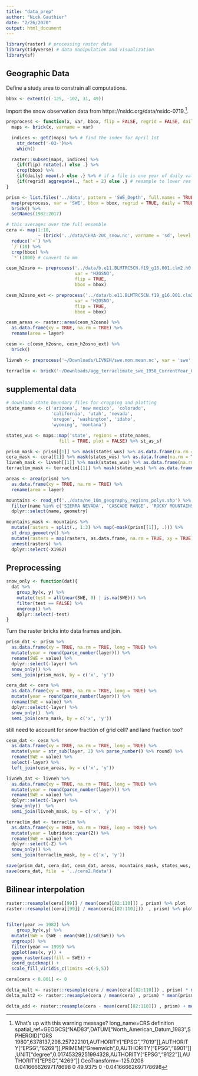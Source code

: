 ```yaml
---
title: "data_prep"
author: "Nick Gauthier"
date: "2/26/2020"
output: html_document
---
```



```r
library(raster) # processing raster data
library(tidyverse) # data manipulation and visualization
library(sf)
```

## Geographic Data

Define a study area to constrain all computations.
```r
bbox <- extent(c(-125, -102, 31, 49))
```

Import the snow observation data from https://nsidc.org/data/nsidc-0719.^[What's up with this warning message? long_name=CRS definition
spatial_ref=GEOGCS["NAD83",DATUM["North_American_Datum_1983",SPHEROID["GRS 1980",6378137,298.257222101,AUTHORITY["EPSG","7019"]],AUTHORITY["EPSG","6269"]],PRIMEM["Greenwich",0,AUTHORITY["EPSG","8901"]],UNIT["degree",0.01745329251994328,AUTHORITY["EPSG","9122"]],AUTHORITY["EPSG","4269"]]
GeoTransform=-125.0208 0.04166662697178698 0 49.9375 0 -0.04166662697178698]. 

```r
preprocess <- function(x, var, bbox, flip = FALSE, regrid = FALSE, daily = FALSE) {
  maps <- brick(x, varname = var)

  indices <- getZ(maps) %>% # find the index for April 1st
    str_detect('-03-')%>%
    which()

  raster::subset(maps, indices) %>%
    {if(flip) rotate(.) else .} %>%
    crop(bbox) %>%
    {if(daily) mean(.) else .} %>% # if a file is one year of daily values
    {if(regrid) aggregate(., fact = 2) else .} # resample to lower res to speed up analysis
}
```

```r
prism <- list.files('../data', pattern = 'SWE_Depth', full.names = TRUE) %>%
  map(preprocess, var = 'SWE', bbox = bbox, regrid = TRUE, daily = TRUE) %>%
  brick() %>%
  setNames(1982:2017)
```


```r
# this averages over the full ensemble
cera <- map(1:10,
            ~ (brick('../data/CERA-20C_snow.nc', varname = 'sd', level = .))) %>%
  reduce(`+`) %>%
  `/`(10) %>%
  crop(bbox) %>%
  `*`(1000) # convert to mm
```

```r
cesm_h2osno <- preprocess('../data/b.e11.BLMTRC5CN.f19_g16.001.clm2.h0.H2OSNO.085001-184912.nc',
                          var = 'H2OSNO',
                          flip = TRUE,
                          bbox = bbox)

cesm_h2osno_ext <- preprocess('../data/b.e11.BLMTRC5CN.f19_g16.001.clm2.h0.H2OSNO.185001-200512.nc',
                          var = 'H2OSNO',
                          flip = TRUE,
                          bbox = bbox)

cesm_areas <- raster::area(cesm_h2osno) %>%
  as.data.frame(xy = TRUE, na.rm = TRUE) %>%
  rename(area = layer)

cesm <- c(cesm_h2osno, cesm_h2osno_ext) %>%
  brick()
```


```r
livneh <- preprocess('~/Downloads/LIVNEH/swe.mon.mean.nc', var = 'swe', bbox = bbox, flip = TRUE, regrid = TRUE)
```

```r
terraclim <- brick('~/Downloads/agg_terraclimate_swe_1958_CurrentYear_GLOBE.nc', varname = 'swe')
```

## supplemental data
```r
# download state boundary files for cropping and plotting
state_names <- c('arizona', 'new mexico', 'colorado', 
                 'california', 'utah', 'nevada', 
                 'oregon', 'washington', 'idaho',
                 'wyoming', 'montana')

states_wus <- maps::map('state', regions = state_names, 
                    fill = TRUE, plot = FALSE) %>% st_as_sf

prism_mask <- prism[[1]] %>% mask(states_wus) %>% as.data.frame(na.rm = TRUE, xy = TRUE) %>% .[,1:2]
cera_mask <- cera[[1]] %>% mask(states_wus) %>% as.data.frame(na.rm = TRUE, xy = TRUE) %>% .[,1:2]
livneh_mask <- livneh[[1]] %>% mask(states_wus) %>% as.data.frame(na.rm = TRUE, xy = TRUE) %>% .[,1:2]
terraclim_mask <- terraclim[[1]] %>% mask(states_wus) %>% as.data.frame(na.rm = TRUE, xy = TRUE) %>% .[,1:2]

areas <- area(prism) %>%
  as.data.frame(xy = TRUE, na.rm = TRUE) %>%
  rename(area = layer)

mountains <- read_sf('../data/ne_10m_geography_regions_polys.shp') %>%
  filter(name %in% c('SIERRA NEVADA', 'CASCADE RANGE', 'ROCKY MOUNTAINS')) %>%
  dplyr::select(name, geometry)

mountains_mask <- mountains %>% 
  mutate(rasters = split(., 1:3) %>% map(~mask(prism[[1]], .))) %>%
  st_drop_geometry() %>%
  mutate(rasters = map(rasters, as.data.frame, na.rm = TRUE, xy = TRUE)) %>%
  unnest(rasters) %>%
  dplyr::select(-X1982)
```


## Preprocessing
```r
snow_only <- function(dat){
  dat %>%
    group_by(x, y) %>%
    mutate(test = all(near(SWE, 0) | is.na(SWE))) %>%
    filter(test == FALSE) %>%
    ungroup() %>%
    dplyr::select(-test)
}
```

Turn the raster bricks into data frames and join.
```r
prism_dat <- prism %>%
  as.data.frame(xy = TRUE, na.rm = TRUE, long = TRUE) %>%
  mutate(year = round(parse_number(layer))) %>%
  rename(SWE = value) %>%
  dplyr::select(-layer) %>%
  snow_only() %>%
  semi_join(prism_mask, by = c('x', 'y'))
```

```r
cera_dat <- cera %>%
  as.data.frame(xy = TRUE, na.rm = TRUE, long = TRUE) %>%
  mutate(year = round(parse_number(layer))) %>%
  rename(SWE = value) %>%
  dplyr::select(-layer) %>%
  snow_only()  %>%
  semi_join(cera_mask, by = c('x', 'y'))
```


still need to account for snow fraction of grid cell? and land fraction too?

```r
cesm_dat <- cesm %>%
  as.data.frame(xy = TRUE, na.rm = TRUE, long = TRUE) %>%
  mutate(year = str_sub(layer, 2) %>% parse_number() %>% round) %>%
  rename(SWE = value) %>%
  select(-layer) %>%
  left_join(cesm_areas, by = c('x', 'y'))
```

```r
livneh_dat <- livneh %>%
  as.data.frame(xy = TRUE, na.rm = TRUE, long = TRUE) %>%
  mutate(year = round(parse_number(layer))) %>%
  rename(SWE = value) %>%
  dplyr::select(-layer) %>%
  snow_only()  %>%
  semi_join(livneh_mask, by = c('x', 'y'))
```

```r
terraclim_dat <- terraclim %>%
  as.data.frame(xy = TRUE, na.rm = TRUE, long = TRUE) %>%
  mutate(year = lubridate::year(Z)) %>%
  rename(SWE = value) %>%
  dplyr::select(-Z) %>%
  snow_only() %>%
  semi_join(terraclim_mask, by = c('x', 'y'))
```


```r
save(prism_dat, cera_dat, cesm_dat, areas, mountains_mask, states_wus, file = '../data.Rdata')
save(cera_dat, file  = '../cera2.Rdata')
```

## Bilinear interpolation


```r
raster::resample(cera[[99]] / mean(cera[[82:110]]) , prism) %>% plot
raster::resample((cera[[99]] / mean(cera[[82:110]]))  , prism) %>% plot
  

filter(year >= 1982) %>%
    group_by(x,y) %>%
  mutate(SWE = (SWE - mean(SWE))/sd(SWE)) %>%
  ungroup() %>%
  filter(year == 1999) %>%
  ggplot(aes(x, y)) +
  geom_raster(aes(fill = SWE)) +
  coord_quickmap() +
  scale_fill_viridis_c(limits =c(-5,5))
```

```r
cera[cera < 0.001] <- 0

delta_mult <- raster::resample(cera / mean(cera[[82:110]]) , prism) * mean(prism)
delta_mult2 <- raster::resample(cera / mean(cera) , prism) * mean(prism)

delta_add <- raster::resample(cera - mean(cera[[82:110]]) , prism) + mean(prism)
```
